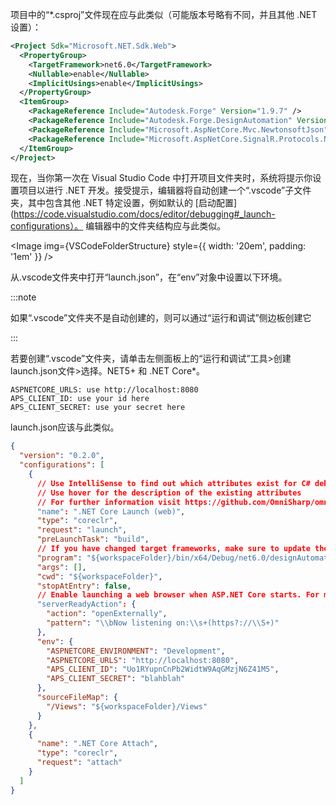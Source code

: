 
项目中的“*.csproj”文件现在应与此类似（可能版本号略有不同，并且其他 .NET 设置）：

```xml
<Project Sdk="Microsoft.NET.Sdk.Web">
  <PropertyGroup>
    <TargetFramework>net6.0</TargetFramework>
    <Nullable>enable</Nullable>
    <ImplicitUsings>enable</ImplicitUsings>
  </PropertyGroup>
  <ItemGroup>
    <PackageReference Include="Autodesk.Forge" Version="1.9.7" />
    <PackageReference Include="Autodesk.Forge.DesignAutomation" Version="5.1.0" />
    <PackageReference Include="Microsoft.AspNetCore.Mvc.NewtonsoftJson" Version="6.0.11" />
    <PackageReference Include="Microsoft.AspNetCore.SignalR.Protocols.NewtonsoftJson" Version="6.0.11" />
  </ItemGroup>
</Project>
```

现在，当你第一次在 Visual Studio Code 中打开项目文件夹时，系统将提示你设置项目以进行 .NET 开发。接受提示，编辑器将自动创建一个“.vscode”子文件夹，其中包含其他 .NET 特定设置，例如默认的 [启动配置](https://code.visualstudio.com/docs/editor/debugging#_launch-configurations）。
编辑器中的文件夹结构应与此类似。

<Image img={VSCodeFolderStructure} style={{ width: '20em', padding: '1em' }} />

从.vscode文件夹中打开“launch.json”，在“env”对象中设置以下环境。



:::note

如果“.vscode”文件夹不是自动创建的，则可以通过“运行和调试”侧边板创建它


:::



若要创建“.vscode”文件夹，请单击左侧面板上的“运行和调试”工具>创建launch.json文件>选择。NET5+ 和 .NET Core*。

```batch
ASPNETCORE_URLS: use http://localhost:8080
APS_CLIENT_ID: use your id here
APS_CLIENT_SECRET: use your secret here
```

launch.json应该与此类似。

```json title=launch.json
{
  "version": "0.2.0",
  "configurations": [
    {
      // Use IntelliSense to find out which attributes exist for C# debugging
      // Use hover for the description of the existing attributes
      // For further information visit https://github.com/OmniSharp/omnisharp-vscode/blob/master/debugger-launchjson.md
      "name": ".NET Core Launch (web)",
      "type": "coreclr",
      "request": "launch",
      "preLaunchTask": "build",
      // If you have changed target frameworks, make sure to update the program path.
      "program": "${workspaceFolder}/bin/x64/Debug/net6.0/designAutomationSample.dll",
      "args": [],
      "cwd": "${workspaceFolder}",
      "stopAtEntry": false,
      // Enable launching a web browser when ASP.NET Core starts. For more information: https://aka.ms/VSCode-CS-LaunchJson-WebBrowser
      "serverReadyAction": {
        "action": "openExternally",
        "pattern": "\\bNow listening on:\\s+(https?://\\S+)"
      },
      "env": {
        "ASPNETCORE_ENVIRONMENT": "Development",
        "ASPNETCORE_URLS": "http://localhost:8080",
        "APS_CLIENT_ID": "Uo1RYupnCnPb2WidtW9AqGMzjN6Z41M5",
        "APS_CLIENT_SECRET": "blahblah"
      },
      "sourceFileMap": {
        "/Views": "${workspaceFolder}/Views"
      }
    },
    {
      "name": ".NET Core Attach",
      "type": "coreclr",
      "request": "attach"
    }
  ]
}
```
